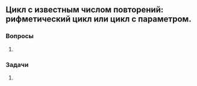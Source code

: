 ## Цикл с известным числом повторений: рифметический цикл или цикл с параметром.


### Вопросы

1.


### Задачи

1.

